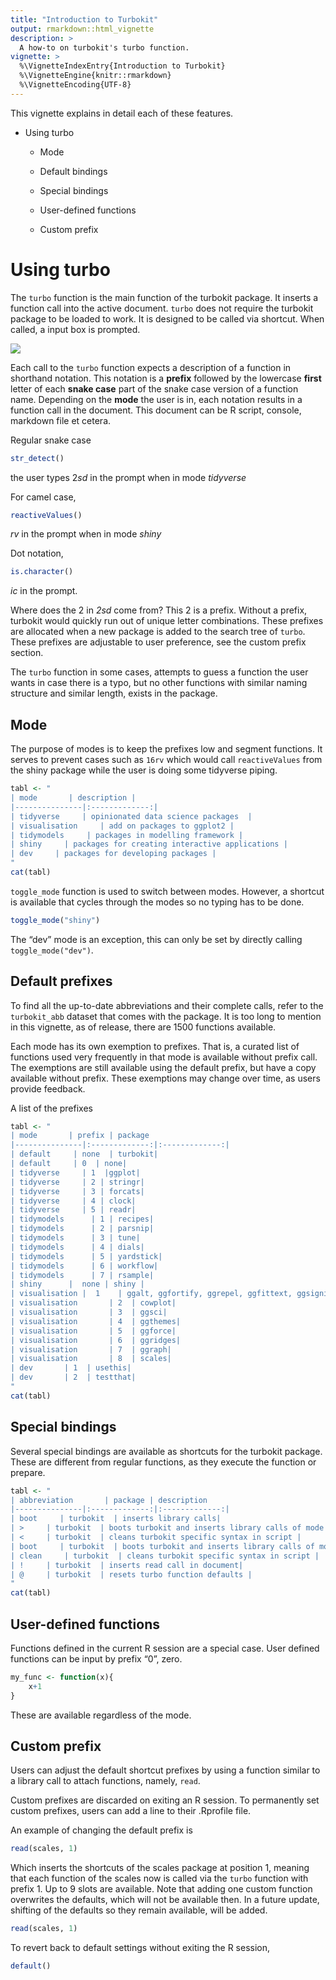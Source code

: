 ```yaml
---
title: "Introduction to Turbokit"
output: rmarkdown::html_vignette
description: >
  A how-to on turbokit's turbo function.
vignette: >
  %\VignetteIndexEntry{Introduction to Turbokit}
  %\VignetteEngine{knitr::rmarkdown}
  %\VignetteEncoding{UTF-8}
---
```


This vignette explains in detail each of these features.

-   Using turbo

    -   Mode

    -   Default bindings

    -   Special bindings

    -   User-defined functions

    -   Custom prefix

# Using turbo

The `turbo` function is the main function of the turbokit package. It inserts a function call into the active document. `turbo` does not require the turbokit package to be loaded to work. It is designed to be called via shortcut. When called, a input box is prompted.

![](images/prompt.png)

Each call to the `turbo` function expects a description of a function in shorthand notation. This notation is a **prefix** followed by the lowercase **first** letter of each **snake case** part of the snake case version of a function name. Depending on the **mode** the user is in, each notation results in a function call in the document. This document can be R script, console, markdown file et cetera.

Regular snake case

```r
str_detect()
```

the user types 2*sd* in the prompt when in mode *tidyverse*

For camel case,

```r
reactiveValues()
```

*rv* in the prompt when in mode *shiny*

Dot notation,

```r
is.character()
```

*ic* in the prompt.

Where does the 2 in *2sd* come from? This 2 is a prefix. Without a prefix, turbokit would quickly run out of unique letter combinations. These prefixes are allocated when a new package is added to the search tree of `turbo`. These prefixes are adjustable to user preference, see the custom prefix section.

The `turbo` function in some cases, attempts to guess a function the user wants in case there is a typo, but no other functions with similar naming structure and similar length, exists in the package.

## Mode

The purpose of modes is to keep the prefixes low and segment functions. It serves to prevent cases such as `16rv` which would call `reactiveValues` from the shiny package while the user is doing some tidyverse piping.

```r
tabl <- "
| mode       | description |
|---------------|:-------------:|
| tidyverse     | opinionated data science packages  |
| visualisation     | add on packages to ggplot2 |
| tidymodels     | packages in modelling framework |
| shiny     | packages for creating interactive applications |
| dev     | packages for developing packages |
"
cat(tabl)
```

`toggle_mode` function is used to switch between modes. However, a shortcut is available that cycles through the modes so no typing has to be done.

```r
toggle_mode("shiny")
```

The "dev" mode is an exception, this can only be set by directly calling `toggle_mode("dev")`.

## Default prefixes

To find all the up-to-date abbreviations and their complete calls, refer to the `turbokit_abb` dataset that comes with the package. It is too long to mention in this vignette, as of release, there are 1500 functions available.

Each mode has its own exemption to prefixes. That is, a curated list of functions used very frequently in that mode is available without prefix call. The exemptions are still available using the default prefix, but have a copy available without prefix. These exemptions may change over time, as users provide feedback.

A list of the prefixes

```r
tabl <- "
| mode       | prefix | package 
|---------------|:-------------:|:-------------:|
| default     | none  | turbokit|
| default     | 0  | none|
| tidyverse     | 1  |ggplot|
| tidyverse     | 2 | stringr|
| tidyverse     | 3 | forcats|
| tidyverse     | 4 | clock|
| tidyverse     | 5 | readr|
| tidymodels      | 1 | recipes|
| tidymodels      | 2 | parsnip|
| tidymodels      | 3 | tune|
| tidymodels      | 4 | dials|
| tidymodels      | 5 | yardstick|
| tidymodels      | 6 | workflow|
| tidymodels      | 7 | rsample|
| shiny      |  none | shiny |
| visualisation |  1    | ggalt, ggfortify, ggrepel, ggfittext, ggsignif, ggbeeswarm, ggstance, ggwordcloud, ggalluvial, ggtext, hrbrthemes, ggstatsplot, survminer|
| visualisation       | 2  | cowplot|
| visualisation       | 3  | ggsci|
| visualisation       | 4  | ggthemes|
| visualisation       | 5  | ggforce|
| visualisation       | 6  | ggridges|
| visualisation       | 7  | ggraph|
| visualisation       | 8  | scales|
| dev       | 1  | usethis|
| dev       | 2  | testthat|
"
cat(tabl)
```

## Special bindings

Several special bindings are available as shortcuts for the turbokit package. These are different from regular functions, as they execute the function or prepare.

```r
tabl <- "
| abbreviation       | package | description 
|---------------|:-------------:|:-------------:|
| boot     | turbokit  | inserts library calls|
| >     | turbokit  | boots turbokit and inserts library calls of mode|
| <     | turbokit  | cleans turbokit specific syntax in script |
| boot     | turbokit  | boots turbokit and inserts library calls of mode|
| clean     | turbokit  | cleans turbokit specific syntax in script |
| !     | turbokit  | inserts read call in document|
| @     | turbokit  | resets turbo function defaults |
"
cat(tabl)
```

## User-defined functions

Functions defined in the current R session are a special case. User defined functions can be input by prefix "0", zero.

```r
my_func <- function(x){
    x+1
}
```

These are available regardless of the mode.

## Custom prefix

Users can adjust the default shortcut prefixes by using a function similar to a library call to attach functions, namely, `read`.

Custom prefixes are discarded on exiting an R session. To permanently set custom prefixes, users can add a line to their .Rprofile file.

An example of changing the default prefix is

```r
read(scales, 1)
```

Which inserts the shortcuts of the scales package at position 1, meaning that each function of the scales now is called via the `turbo` function with prefix 1. Up to 9 slots are available. Note that adding one custom function overwrites the defaults, which will not be available then. In a future update, shifting of the defaults so they remain available, will be added.

```r
read(scales, 1)
```

To revert back to default settings without exiting the R session,

```r
default()
```
